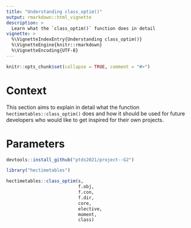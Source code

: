 ```yaml
---
title: "Understanding class_optim()"
output: rmarkdown::html_vignette
description: >
  Learn what the `class_optim()` function does in detail 
vignette: >
  %\VignetteIndexEntry{Understanding class_optim()}
  %\VignetteEngine{knitr::rmarkdown}
  %\VignetteEncoding{UTF-8}
---
```


```r
knitr::opts_chunk$set(collapse = TRUE, comment = "#>")
```

# Context

This section aims to explain in detail what the function `hectimetables::class_optim()` does and how it should be used for future developers who would like to get inspired for their own projects. 

# Parameters

```r
devtools::install_github("ptds2021/project--G2")

library("hectimetables")

hectimetables::class_optim(s, 
                           f.obj, 
                           f.con, 
                           f.dir, 
                           core, 
                           elective, 
                           moment, 
                           class)
```

